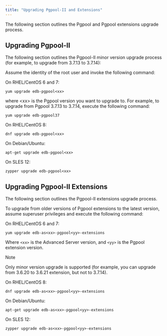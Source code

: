 ```yaml
---
title: "Upgrading Pgpool-II and Extensions"
---
```


<div id="upgrade" class="registered_link"></div>

The following section outlines the Pgpool and Pgpool extensions upgrade process.

## Upgrading Pgpool-II

The following section outlines the Pgpool-II minor version upgrade process (for example, to upgrade from 3.7.13 to 3.7.14):

Assume the identity of the root user and invoke the following command:

On RHEL/CentOS 6 and 7:

```text
yum upgrade edb-pgpool<xx>
```

where &lt;xx> is the Pgpool version you want to upgrade to. For example, to upgrade from Pgpool 3.7.13 to 3.7.14, execute the following command:

```text
yum upgrade edb-pgpool37
```

On RHEL/CentOS 8:

```text
dnf upgrade edb-pgpool<xx>
```

On Debian/Ubuntu:

```text
apt-get upgrade edb-pgpool<xx>
```

On SLES 12:

```text
zypper upgrade edb-pgpool<xx>
```

## Upgrading Pgpool-II Extensions

The following section outlines the Pgpool-II extensions upgrade process.

To upgrade from older versions of Pgpool extensions to the latest version, assume superuser privileges and execute the following command:

On RHEL/CentOS 6 and 7:

```text
yum upgrade edb-as<xx>-pgpool<yy>-extensions
```

Where `<xx>` is the Advanced Server version, and `<yy>` is the Pgpool extension version.

<div class="note">

<div class="title">

Note

</div>

Only minor version upgrade is supported (for example, you can upgrade from 3.6.20 to 3.6.21 extension, but not to 3.7.14).

</div>

On RHEL/CentOS 8:

```text
dnf upgrade edb-as<xx>-pgpool<yy>-extensions
```

On Debian/Ubuntu:

```text
apt-get upgrade edb-as<xx>-pgpool<yy>-extensions
```

On SLES 12:

```text
zypper upgrade edb-as<xx>-pgpool<yy>-extensions
```
